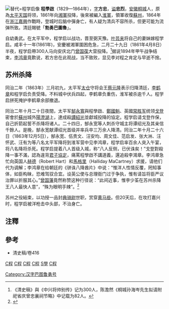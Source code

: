<br />{{noteTA
|1=松林
}}
[[File:程学启_General_Ching_(AI_repair).jpg|替代=程学启像]]
'''程學啟'''（1829—1864年），[[表字|字]]'''方忠'''，[[谥号|谥]]'''忠烈'''，[[安徽|安徽]][[桐城|桐城]]人，原為[[太平天国|太平天国]]将领，1861年向[[湘軍|湘軍]]投降，後來被編入[[淮軍|淮軍]]，領軍收復[[蘇州|蘇州]]，1864年在[[浙江|浙江]][[嘉興|嘉興]]作戰時，登城时后脑中彈身亡，有人疑为清兵不容所杀，但更可能为流弹所致。清廷賜號「'''勃勇巴圖魯'''」。

自幼勇武。在太平军中，程学启以战功，晋至弼天豫。[[叶芸来|叶芸来]]将自己的妻妹嫁程学启。咸丰十一年(1861年)，安慶被湘軍圍困危急，二月二十九日（1861年4月8日）半夜，程学启帶300人马向安庆北门[[曾国葆|曾国葆]]大营投降。<ref>《清史稿》與《中兴将帅别传》记为300人，陈澹然《桐城孙海岑先生拟请附祀省庆曾忠襄祠节略》中记载为82人。</ref>据说1894年甲午战争结束，[[李鸿章|李鸿章]]竟歎说，若方忠在此观战，当不致败，显见李对程之肯定与早逝不捨。

==苏州杀降==
同治二年（1863年）三月初九，太平军[[太仓|太仓]]守将会王[[蔡元隆|蔡元隆]]表示归降清廷，[[李鹤章|李鹤章]]和程学启负责受降。不料城中伏兵四起，李鹤章负重伤，淮军被杀逾千人。程学启拼死掩护李鹤章余部撤退。

同治二年十月二十日夜間，太平军[[郜永寬|郜永寬]]與程學啟、[[鄭國魁|鄭國魁]]、英國[[常胜军|常胜军]]统领[[戈登|戈登]]密會於[[蘇州|蘇州]]城外[[陽澄湖|陽澄湖]]上，達成殺[[譚紹光|譚紹光]]並獻城投降的協定。程学启请戈登作保，自己折箭起誓不杀降将诸人。二十四日，郜永宽等人刺杀守城主将谭绍光及其亲信千餘人。是晚，郜永宽献谭绍光首级并率兵卒三万余人降清。同治二年十月二十六日（1863年12月5日），郜永宽、伍贵文、汪安均、周文佳、范启发、张大洲、汪怀武、汪有为等八名太平军降将到淮军营中见李鸿章，程学启率百余人突入午宴，将八名降将杀死。程学启提着八人首级入城，称“八人反侧，已伏诛矣！”戈登對殺降一事不滿，認為違背[[君子協定|君子協定]]，痛罵程學啟不講道義，還追殺李鴻章。李鸿章急忙向英国人[[赫德|赫德]]（Robert Hart）和[[馬格里|馬格里]]（Halliday MaCartney）求援，请他们代为调解；李鸿章在给朝廷的《骈诛八降酋片》中说：“惟洋人性情反覆，罔知事体，如臣构昧，恐难驾驭合宜。设英公使与总理衙门过于争执，惟有请旨将臣严议治罪以折服其心。”[[曾国藩|曾国藩]]竟然称赞这种行径说：“此间近事，惟李少荃在苏州杀降王八人最快人意”，“殊为眼明手辣”。<ref>{{Cite web | url=http://www.yhcqw.com/16/7052.html | title=杀降的“国情”与“公例” | author=雷颐 | website=炎黄春秋 }}{{Dead link|date=2020年3月 |bot=InternetArchiveBot |fix-attempted=yes }}</ref>

{{文庫|清史稿/卷416|清史稿/卷416 程学启}}

苏州之役結束，以功授一品封[[典骑尉|典骑尉]]世职，赏穿[[黄马褂|黄马褂]]。但20天后，在攻打嘉兴时，程学启被洋枪击中头部，不治身亡。

==注釋==
{{reflist|2}}

==參考==
*清史稿/卷416

[[category:桐城人|C程]]
[[category:太平天國人物|C程]]
[[category:淮軍人物|C程]]
[[category:1864年逝世|C程]]
[[category:程姓|S學]]
[[category:清朝戰爭身亡者|C程]]
[[Category:汉字巴图鲁勇号|Category:汉字巴图鲁勇号]]